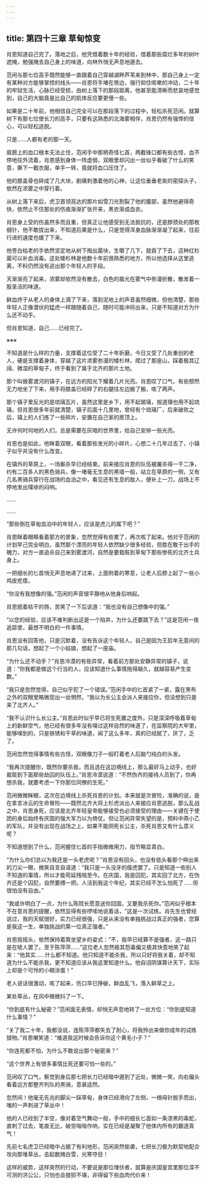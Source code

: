 ```yaml
---
---
---
```

title: 第四十三章 草甸惊变
---




肖恩知道自己完了。落地之后，他凭借着数十年的经验，借着那些腐烂多年的树叶遮掩，勉强掩去自己身上的味道，向林外悄无声息地遁去。

范闲与那七位高手既然能够一直跟着自己穿越湖畔芦苇来到林中，那自己身上一定有某种对方能够掌控的线头——肖恩将手堵在唇边，强行抑住咳嗽的冲动，二十年的牢狱生活，心脉已经受损，由树上落下的那段距离，他甚至能清晰而悲哀地感觉到，自己的大脑竟是比自己的肌体反应要更慢一些。

如果是二十年前，他相信自己完全可以在那段落下的过程中，轻松杀死范闲。就算树下有那七位使长刀的高手，只要有这熟悉的北海雾相伴，肖恩仍然有强悍的信心，可以轻松逃脱。

只是……人都有老的那一天。

肩膀上的血口根本无法止住，范闲手中那柄奇怪匕首，两截锋口都有些古怪，血不停地往外流着，肖恩感到身体一阵虚弱，双眼里却闪出一丝似乎看破了什么的笑意，撕下一截衣服，单手一转，竟就将血口压住了。

他的膝盖骨也碎成了几大块，剧痛刺激着他的心神，让这位垂垂老矣的密探头子，依然在浓雾之中穿行着。

从树上落下来后，虎卫首领高达的那片如雪刀光割裂了他的腹部，虽然他避得奇快，依然止不住那处的伤痕渐渐扩张开来，黑衣渐成血衣。

肖恩身上受的伤虽然多而且重，但真正让他感受到无法抵抗的，还是脖颈处的那枚细针，他不敢拔出来，不知道后果是什么，只是觉得浑身血脉渐渐凝了起来，往前行进的速度也缓了下来。

他苍白枯老的手依然坚定地从树下掏出菌块，生嚼了几下，就吞了下去，这种红杉菌可以补血消毒。这处矮杉林是他数十年前很熟悉的地方，所以他选择从这里逃离，不料仍然没有逃出那个年轻人的手段。

天渐渐亮了起来，浓雾却依然没有散去，白色的晨光在雾气中弥漫折散，散发着一股圣洁的味道。

鲜血终于从老人的身体上滴了下来，落到泥地上的声音虽然细微，但他清楚，那些年轻人正像潜伏的猛虎一样跟随着自己，随时可能冲将出来，只是不知道对方为什么还不动手。

但肖恩知道，自己……已经完了。

※※※

不知道是什么样的力量，支撑着这位受了二十年折磨，今日又受了几处重创的老人，硬是支撑着身体，穿越了这片浓雾弥漫的矮杉林，爬过了那座山，踩着极其辽阔、微湿的草甸子，终于看到了属于北齐的那片土地。

那个叫做雾渡河的镇子，在远方的阳光下耀着几片光亮。肖恩叹了口气，有些颓然无力地坐了下来，用手将膝盖已经碎了的右腿往左边搬了搬，咳了两声。

那个镇子里反光的是琉璃瓦片，虽然这里是乡下，用不起玻璃，按道理也用不起琉璃，但肖恩很多年前就清楚，镇子后面十几里地，曾经有个琉璃厂，后来破败之后，镇上的人们拣了一些碎片，安置在自己家的房顶上。

无许何时何地的人们，总是需要在灰暗的世界里，给自己安排一些光亮。

肖恩也是如此，他眯着双眼，看着那些发光的小碎片，心想二十几年过去了，小镇子似乎并没有什么改变。

在镇外的草原上，一场厮杀早已经结束。前来接应肖恩的队伍被屠杀得一干二净，约有二百多人的黑色骑兵，像一堵毫无生息的黑墙一般，站立在草原的一侧，又有几名黑骑兵穿行在战场的血泊之中，看见还有生息的敌人，便补上一刀，战场上不停地发出噗哧的闷响。

……

……

“那些倒在草甸血泊中的年轻人，应该是虎儿的属下吧？”

肖恩眯着眼睛看着那方的景象，忽然觉得有些累了，再次咳了起来。他对于范闲的计划早己完全明白，虽然那个漂亮的年轻人依然缺少很多经验，但胜在敢于出手的魄力，对方一直追杀自己来到雾渡河，自然是要栽赃到草甸下那些惨死的北齐士兵身上。

一把细长的匕首悄无声息地递了过来，上面附着的寒意，让老人后脖上起了一些小鸡皮疙瘩。

“你没有我想像的强。”范闲的声音很平静地从他身后响起。

肖恩抿着枯干的唇，苦笑了一下后说道：“我也没有自己想像中的强。”

“以您的经验，应该不难判断出这是一个陷井，为什么还要跳下去？”这是范闲一夜追踪里，最想不明白的一件事情。

肖恩没有回答他，只是沉默着，没有告诉这个年轻人，自己是因为王启年无意间的那几句话，想起了一个小姑娘，想起了一座庙。

“为什么还不动手？”肖恩冷漠的有些异常，看着前方那处安静异常的镇子，说道：“你我都是做这个行当的人，应该知道什么事情拖得越久，就越容易产生变数。”

“我只是忽然觉得，自己似乎犯了一个错误。”范闲手中的匕首紧了一紧，露在黑布之外的双眼里略微现出一丝惘然，“我以为长公主会派人来接应你，但没想到只是来了北齐人。”

“我不认识什么长公主。”肖恩此时似乎早已将生死置之度外，只是深深呼吸着草甸上的新鲜空气，他已经有很多年没有嗅过这样自然的味道了，在监察院的大牢里，能够嗅到的，只是铁锈和干草的味道，闻了这么多年，真的已经腻了，厌了，乏了。

范闲忽然觉得事情有些古怪，双眼像刀子一般盯着老人后脑勺纯白的头发。

“我再次提醒你，既然你要杀我，而且选在这边境线上，那么最好马上动手，也好栽赃到下面那些劫囚的队伍上。”肖恩冷漠说道：“不然伪齐的接待人员到了，你再想杀我，就要考虑一下你那位同僚的生死。”

范闲微微眯眼，这次在边境线上杀死肖恩的计划。本来就是次冒险，准确的说，是在拿言冰云的生命冒险——既然北齐大将上杉虎派出人来接应肖恩逃脱，那么乱战之中，肖恩身死，应该是北齐年轻皇帝能够接受也必须接受的理由——关键在于使团的身后始终有庆国的强大军力以为倚仗。但让范闲异常失望的是，预料中燕小乙的军队，并没有出现在战场之上，如果不能阴死长公主，杀死肖恩又有什么意义呢？

不知道想到了什么，范闲握住匕首的手指微微用力，指节略显青白。

“为什么你们总以为我还是一头老虎呢？”肖恩没有回头，也没有低头看那个伸出来的刀尖一眼，微笑自言自语道：“我只是一头没牙的瘦虎罢了。只是知道一些别人不知道的事情，所以才能苟延残喘至今。在庆国，我是囚犯，其实回了北方，在伪齐还是个囚犯，自然要搏一把。人活到我这个年纪，其实已经不怎么怕死了……但很怕没有自由。”

“我或许明白了一点，为什么陈院长愿意送你回国，又要我杀死你。”范闲似乎根本不在意肖恩的提醒，依然显得有些啰嗦地说着话，“这是一次试练。肖先生也曾经说过，我的天赋很好，实力已经很强，只是从来没有单独挑战过真正的强者，您算是我这一生，单独挑战的第一位真正强者。”

肖恩摇摇头，依然保持着箕坐望乡的姿式：“不，我早已经算不是强者，这一路只是在唬人罢了。至于陈萍萍……”这位老人忽然极其怨毒偏又极其快意地笑了起来：“他其实……什么都不知道。他只知道不能杀我，所以只好将我关着，却不知道为什么不能杀我，更不知道应该从我这里知道什么。他自诩阴谋算计天下，实际上却是个可怜的小糊涂蛋！”

老人说话很激动，咳了起来，伤口早已挣破，鲜血乱飞，落入鲜草之上。

某处草丛，在风中微微抖了一下。

“你到底有什么秘密？”范闲面无表情，却悄无声息地转了一丝方位：“你到底知道什么事情？”

“关了我二十年，我都没说，连陈萍萍都失去了耐心，将我拎出来做你成年的试练猎物。”肖恩嘲笑道：“难道我这时候会告诉你这个黄毛小子？”

“你连死都不怕，为什么不敢说出那个秘密来？”

“这个世界上有很多事情比死还要可怕一些的。”

范闲叹了口气，察觉到身后那七把长刀已经暗中遁到了近处，微微一笑，向右偏头看着远方那整齐列队的黑骑，意甚适然。

忽然间！他毫无先兆的脚尖一踩草甸，身体已经滑向了左侧，一根母针脱手而出，嗤的一声刺进了草丛中！

他的人已经到了半空，像对着空气舞动一般，手中的细长匕首如一条漆黑的毒蛇，直刺了过去，笔直无比，破空嗡嗡作响，实在已经是凝聚了他体内所有的霸道真气！

先前七名虎卫已经暗中占据了有利地形，范闲突然偷袭，七把长刀极为默契地配合攻向那堆草丛，击起数摊白雪，光寒夺目！

这样的威势，这样突然的行动，不要说是那位埋伏者，就算是庆国皇宫里那位深不可测的洪公公，只怕也会狼狈不堪，非得留下些血肉代价来！
